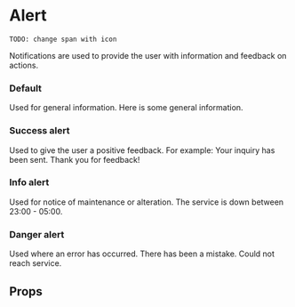 
<Meta title="Core/Alert" component={Alert}/>

# Alert

`TODO: change span with icon`
<div style={{marginTop: '10px'}}></div>

Notifications are used to provide the user with information and feedback on actions.

<div style={{marginTop: '60px'}}></div>

### Default
Used for general information.
<Preview>
    <Story name="Default">
        <Alert>Here is some general information.</Alert>
    </Story>
</Preview>

### Success alert
Used to give the user a positive feedback. For example: Your inquiry has been sent.
<Preview>
    <Story name="Success">
        <Alert success>Thank you for feedback!</Alert>
    </Story>
</Preview>

### Info alert
Used for notice of maintenance or alteration.
<Preview>
    <Story name="Info">
        <Alert info>The service is down between 23:00 - 05:00.</Alert>
    </Story>
</Preview>

### Danger alert
Used where an error has occurred.
<Preview>
    <Story name="Danger">
        <Alert danger>There has been a mistake. Could not reach service.</Alert>
    </Story>
</Preview>

## Props
<Props of={Alert} />
